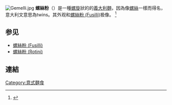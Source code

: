 {{TA|G1=餐飲}}
{{Distinguish|螺蛳粉}}
[[File:Gemelli.jpg|thumb]]
'''螺絲粉'''（{{lang-it|Gemelli}}）是一種[[螺旋|螺旋]]狀的的[[義大利麵|義大利麵]]，因為像[[螺絲|螺絲]]一樣而得名，意大利文意思為twins。其外观和[[螺絲粉_(Fusilli)|螺絲粉 (Fusilli)]]极像。
<ref>{{Cite web |url = http://www.haodou.com/recipe/252012 |title = 意式螺丝粉 |publisher = 好豆美食 |language = 中文 |accessdate = 2016-01-24 |archive-date = 2016-01-29 |archive-url = https://web.archive.org/web/20160129121023/http://www.haodou.com/recipe/252012 |dead-url = no }}</ref>

== 参见 ==
* [[螺絲粉_(Fusilli)|螺絲粉 (Fusilli)]]
* [[螺絲粉_(Rotini)|螺絲粉 (Rotini)]]

== 連結 ==
{{意式面食}}

{{food-stub}}
[[Category:意式麵食|Category:意式麵食]]